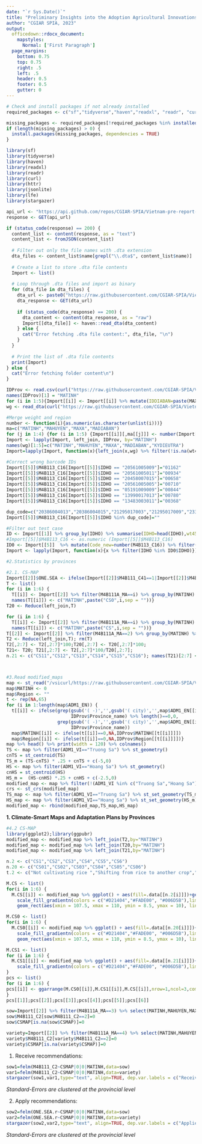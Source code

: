 ---
date: "`r Sys.Date()`"
title: "Preliminary Insights into the Adoption Agricultural Innovations in Vietnam - CS-Maps-Related Analysis"
author: "CGIAR SPIA, 2023"
output: 
  officedown::rdocx_document:
    mapstyles:
      Normal: ['First Paragraph']
  page_margins:
    bottom: 0.75
    top: 0.75
    right: .5
    left: .5
    header: 0.5
    footer: 0.5
    gutter: 0
---

```{r setup, include=FALSE}

# Check and install packages if not already installed
required_packages <- c("sf","tidyverse","haven","readxl", "readr", "curl", "httr", "jsonlite", "lfe", "stargazer")

missing_packages <- required_packages[!required_packages %in% installed.packages()]
if (length(missing_packages) > 0) {
  install.packages(missing_packages, dependencies = TRUE)
}

library(sf)
library(tidyverse)
library(haven)
library(readxl)
library(readr)
library(curl)
library(httr)
library(jsonlite)
library(lfe)
library(stargazer)

api_url <- "https://api.github.com/repos/CGIAR-SPIA/Vietnam-pre-report-2023/contents/datasets/"
response <- GET(api_url)

if (status_code(response) == 200) {
  content_list <- content(response, as = "text")
  content_list <- fromJSON(content_list)
  
  # Filter out only the file names with .dta extension
  dta_files <- content_list$name[grepl("\\.dta$", content_list$name)]
  
  # Create a list to store .dta file contents
  Import <- list()
  
  # Loop through .dta files and import as binary
  for (dta_file in dta_files) {
    dta_url <- paste0("https://raw.githubusercontent.com/CGIAR-SPIA/Vietnam-pre-report-2023/main/datasets/", dta_file)
    dta_response <- GET(dta_url)
    
    if (status_code(dta_response) == 200) {
      dta_content <- content(dta_response, as = "raw")
      Import[[dta_file]] <- haven::read_dta(dta_content)
    } else {
      cat("Error fetching .dta file content:", dta_file, "\n")
    }
  }
  
  # Print the list of .dta file contents
  print(Import)
} else {
  cat("Error fetching folder content\n")
}

IDProv <- read.csv(curl("https://raw.githubusercontent.com/CGIAR-SPIA/Vietnam-pre-report-2023/main/datasets/Provinces_IDs.csv"))
names(IDProv)[1] = "MATINH"
for (i in 1:5){Import[[i]] <- Import[[i]] %>% mutate(IDDIABAN=paste(MAXA,MADIABAN,sep = ""))}
wg <- read_dta(curl("https://raw.githubusercontent.com/CGIAR-SPIA/Vietnam-pre-report-2023/main/datasets/Weights/wt2022_SPIA.dta"))

#Merge weight and region 
number <- function(i){as.numeric(as.character(unlist(i)))}
ma=c("MATINH","MAHUYEN","MAXA","MADIABAN")
for (j in 1:4) {for (i in 1:5) {Import[[i]][,ma[[j]]] <- number(Import[[i]][,ma[[j]]])} }
Import <- lapply(Import, left_join, IDProv, by="MATINH")
names(wg)[1:5]=c("MATINH","MAHUYEN","MAXA","MADIABAN","KYDIEUTRA")
Import=lapply(Import, function(x){left_join(x,wg) %>% filter(!is.na(wt45))})

#Correct wrong barcode IDs
Import[[5]]$M4B113_C16[Import[[5]]$IDHO == "20561005009"]="01162"
Import[[5]]$M4B113_C16[Import[[5]]$IDHO == "20561005011"]="00934"
Import[[5]]$M4B113_C16[Import[[5]]$IDHO == "20458007015"]="00658"
Import[[5]]$M4B113_C16[Import[[5]]$IDHO == "20561005005"]="00710"
Import[[5]]$M4B113_C16[Import[[5]]$IDHO == "05191009009"]="00844"
Import[[5]]$M4B113_C16[Import[[5]]$IDHO == "13990017013"]="00780"
Import[[5]]$M4B113_C16[Import[[5]]$IDHO == "13483003011"]="00368"

dup_code=c("20386004013","20386004015","21295017003","21295017009","23395004007","23539001001","23539001013","23539001015","29401018013","29497008005","30034007003","30034007009")
Import[[5]]$M4B113_C16[Import[[5]]$IDHO %in% dup_code]=""

#Filter out test case
ID <- Import[[1]] %>% group_by(IDHO) %>% summarise(IDHO=head(IDHO),wt45=head(wt45),MATINH=head(MATINH)) %>% unique()
#Import[[5]]$M4B113_C16 <- as.numeric (Import[[5]]$M4B113_C16)
ID0 <- Import[[5]]  %>% mutate(Code_new=number(M4B113_C16)) %>% filter(is.na(Code_new)& IDHO %in% ID$IDHO|Code_new<=1250) %>% select(IDHO,M4B113_C16) %>% unique()
Import <- lapply(Import, function(x){x %>% filter(IDHO %in% ID0$IDHO)})
```

<!---BLOCK_LANDSCAPE_START--->
```{r stat, include=FALSE,warning=FALSE,echo=FALSE,message=FALSE}
#2.Statistics by provinces

#2.1. CS-MAP
Import[[2]]$ONE.SEA <- ifelse(Import[[2]]$M4B111_C41==1|Import[[2]]$M4B111_C42==1|Import[[2]]$M4B111_C43==1|Import[[2]]$M4B111_C44==1,1,2)
T <- list()
for (i in 1:6) {
  T[[i]] <- Import[[2]] %>% filter(M4B111A_MA==i) %>% group_by(MATINH) %>% summarise(sum(M4B111_C2[M4B111_C2==1]*wt45[M4B111_C2==1],na.rm = T)/sum(wt45))
  names(T[[i]]) <- c("MATINH",paste("CS0",i,sep = ""))}
T20 <- Reduce(left_join,T)

for (i in 1:6) {
  T[[i]] <- Import[[2]] %>% filter(M4B111A_MA==i) %>% group_by(MATINH) %>% summarise(sum(ONE.SEA[ONE.SEA==1]*wt45[ONE.SEA==1],na.rm = T)/sum(wt45))
  names(T[[i]]) <- c("MATINH",paste("CS",i,sep = ""))}
T[[2]] <- Import[[2]] %>% filter(M4B111A_MA==2) %>% group_by(MATINH) %>% summarise(CS2=sum(M4B111_C3[M4B111_C3==1]*wt45[M4B111_C3==1],na.rm = T)/sum(wt45))
T2 <- Reduce(left_join,T); rm(T)
T2[,2:7] <- T2[,2:7]*100;T20[,2:7] <- T20[,2:7]*100;
T21<- T20; T21[,2:7] <- T2[,2:7]*100/T20[,2:7]; 
n.21 <- c("CS11","CS12","CS13","CS14","CS15","CS16"); names(T21)[2:7] <- n.21 



#3.Read modified_maps
map <- st_read("/vsicurl/https://raw.githubusercontent.com/CGIAR-SPIA/Vietnam-pre-report-2023/main/datasets/Shape_file/Shape_file/Province_with_Islands.shp")
map$MATINH <- 0
map$Region <- ""
t <- rep(NA,65)
for (i in 1:length(map$ADM1_EN)) {
  t[[i]] <- ifelse(grep(gsub('( -)','',gsub('( city)','',map$ADM1_EN[[i]])),
                        IDProv$Province_name) %>% length()==0,0,
                   grep(gsub('( -)','',gsub('( city)','',map$ADM1_EN[[i]])),
                        IDProv$Province_name))
  map$MATINH[[i]] <- ifelse(t[[i]]==0,NA,IDProv$MATINH[[t[[i]]]])
  map$Region[[i]] <- ifelse(t[[i]]==0,NA,IDProv$Region[[t[[i]]]])}
map %>% head() %>% print(width = 120) %>% colnames()
TS <- map %>% filter(ADM1_VI=="Truong Sa") %>% st_geometry()
cnTS = st_centroid(TS)
TS_m = (TS-cnTS) * .25 + cnTS + c(-5,0)
HS <- map %>% filter(ADM1_VI=="Hoang Sa") %>% st_geometry()
cnHS = st_centroid(HS)
HS_m =  (HS-cnHS) *.25 + cnHS + c(-2.5,0)
modified_map <- map %>% filter(!(ADM1_VI %in% c("Truong Sa","Hoang Sa")))
crs <- st_crs(modified_map)
TS_map <- map %>% filter(ADM1_VI=="Truong Sa") %>% st_set_geometry(TS_m) %>% st_set_crs(crs)
HS_map <- map %>% filter(ADM1_VI=="Hoang Sa") %>% st_set_geometry(HS_m) %>% st_set_crs(crs)
modified_map <- rbind(modified_map,TS_map,HS_map)
```

**1. Climate-Smart Maps and Adaptation Plans by Provinces**


```{r csmap,echo=FALSE,fig.asp = 0.8, fig.width = 9, out.width = "100%"}
#4.2 CS-MAP
library(ggplot2);library(ggpubr)
modified_map <- modified_map %>% left_join(T2,by="MATINH")
modified_map <- modified_map %>% left_join(T20,by="MATINH")
modified_map <- modified_map %>% left_join(T21,by="MATINH")

n.2 <- c("CS1","CS2","CS3","CS4","CS5","CS6")
n.20 <- c("CS01","CS02","CS03","CS04","CS05","CS06")
t.2 <- c("Not cultivating rice ","Shifting from rice to another crop","Panel A. Change in rice sowing/planting dates","Panel B. Rice varieties to sow","Shifting to shorter duration rice varieties","Panel C. Changes in plot irrigation schedule")

M.CS <- list()
for(i in 1:6) {
  M.CS[[i]] <- modified_map %>% ggplot() + aes(fill=.data[[n.2[i]]])+geom_sf() + 
    scale_fill_gradientn(colors = c("#D21404","#FADE00", "#006D5B"),limits = c(0, 100),breaks = c(0,20,40,60,80,100),name=" ") + labs(caption = "Applied",x=NULL,y=NULL) +
    geom_rect(aes(xmin = 107.5, xmax = 110, ymin = 8.5, ymax = 10), linewidth = 0.1, color = "black", fill = NA) + geom_rect(aes(xmin = 109.3, xmax = 110, ymin = 16.1, ymax = 16.7), linewidth = 0.1, color = "black", fill = NA) + theme(axis.text.x=element_blank(),axis.text.y=element_blank(),legend.title=element_blank())}

M.CS0 <- list()
for(i in 1:6) {
  M.CS0[[i]] <- modified_map %>% ggplot() + aes(fill=.data[[n.20[i]]])+geom_sf() + 
    scale_fill_gradientn(colors = c("#D21404","#FADE00", "#006D5B"),limits = c(0, 100),breaks = c(0,20,40,60,80,100),name=" ") + labs(caption = "Heard",x=NULL,y=NULL) +
    geom_rect(aes(xmin = 107.5, xmax = 110, ymin = 8.5, ymax = 10), linewidth = 0.1, color = "black", fill = NA) + geom_rect(aes(xmin = 109.3, xmax = 110, ymin = 16.1, ymax = 16.7), linewidth = 0.1, color = "black", fill = NA) + theme(axis.text.x=element_blank(),axis.text.y=element_blank(),legend.title=element_blank())}

M.CS1 <- list()
for (i in 1:6) {
  M.CS1[[i]] <- modified_map %>% ggplot() + aes(fill=.data[[n.21[i]]])+geom_sf() + 
    scale_fill_gradientn(colors = c("#D21404","#FADE00", "#006D5B"),limits = c(0, 100),breaks = c(0,20,40,60,80,100),name=" ") + labs(caption = "Percentage applied/heard", x=NULL,y=NULL) + geom_rect(aes(xmin = 107.5, xmax = 110, ymin = 8.5, ymax = 10), linewidth = 0.1, color = "black", fill = NA) + geom_rect(aes(xmin = 109.3, xmax = 110, ymin = 16.1, ymax = 16.7), linewidth = 0.1, color = "black", fill = NA) + theme(axis.text.x=element_blank(),axis.text.y=element_blank(),legend.title=element_blank())
}
pcs <- list()
for (i in 1:6) {
pcs[[i]] <- ggarrange(M.CS0[[i]],M.CS1[[i]],M.CS[[i]],nrow=1,ncol=3,common.legend = T ) %>% annotate_figure(top = text_grob(t.2[[i]], color = "black", face = "bold", size = 10))  
}
pcs[[1]];pcs[[2]];pcs[[3]];pcs[[4]];pcs[[5]];pcs[[6]]

```

```{r CSdata, include=FALSE, echo=FALSE,message=FALSE,warning=FALSE}
sow=Import[[2]] %>% filter(M4B111A_MA==3) %>% select(MATINH,MAHUYEN,MAXA,IDDIABAN,IDHO,M4B111A_MA,M4B111_C2,M4B111_C3,ONE.SEA,CSMAP,Region,wt45) %>% mutate(ONE.SEA.r=case_when(ONE.SEA==1~1,is.na(ONE.SEA)~0,TRUE~0))
sow$M4B111_C2[sow$M4B111_C2==2]=0
sow$CSMAP[is.na(sow$CSMAP)]=0

variety=Import[[2]] %>% filter(M4B111A_MA==4) %>% select(MATINH,MAHUYEN,MAXA,IDDIABAN,IDHO,M4B111A_MA,M4B111_C2,M4B111_C3,ONE.SEA,CSMAP,Region,wt45) %>% mutate(ONE.SEA.r=case_when(ONE.SEA==1~1,is.na(ONE.SEA)~0,TRUE~0))
variety$M4B111_C2[variety$M4B111_C2==2]=0
variety$CSMAP[is.na(variety$CSMAP)]=0
```
<!---BLOCK_LANDSCAPE_STOP--->
1. Receive recommendations:
```{r r1, echo=FALSE,message=FALSE,warning=FALSE}
sow1=felm(M4B111_C2~CSMAP|0|0|MATINH,data=sow)
var1=felm(M4B111_C2~CSMAP|0|0|MATINH,data=variety) 
stargazer(sow1,var1,type="text", align=TRUE, dep.var.labels = c("Received Rec"), column.labels =  c("Sowing/Trans. Schedule","Varieties to Sow"),covariate.labels=c("In provinces with CSMAP"),omit.stat=c("n","LL","ser","f"), no.space=TRUE)
```
*Standard-Errors are clustered at the provincial level*

2. Apply recommendations:

```{r r2, echo=FALSE,message=FALSE,warning=FALSE}
sow2=felm(ONE.SEA.r~CSMAP|0|0|MATINH,data=sow)  
var2=felm(ONE.SEA.r~CSMAP|0|0|MATINH,data=variety) 
stargazer(sow2,var2,type="text", align=TRUE, dep.var.labels = c("Applied Rec"), column.labels =  c("Sowing/Trans. Schedule","Varieties to Sow"),covariate.labels=c("In provinces with CSMAP"),omit.stat=c("n","LL","ser","f"), no.space=TRUE)
```
*Standard-Errors are clustered at the provincial level*
